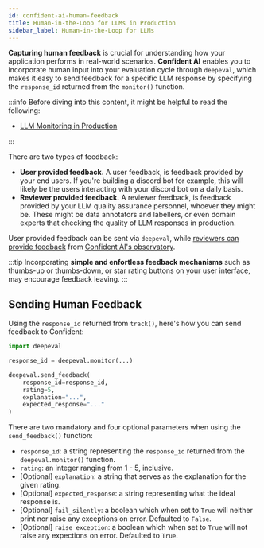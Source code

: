 ```yaml
---
id: confident-ai-human-feedback
title: Human-in-the-Loop for LLMs in Production
sidebar_label: Human-in-the-Loop for LLMs
---
```


**Capturing human feedback** is crucial for understanding how your application performs in real-world scenarios. **Confident AI** enables you to incorporate human input into your evaluation cycle through `deepeval`, which makes it easy to send feedback for a specific LLM response by specifying the `response_id` returned from the `monitor()` function.

:::info
Before diving into this content, it might be helpful to read the following:

- [LLM Monitoring in Production](confident-ai-llm-monitoring)

:::

There are two types of feedback:

- **User provided feedback.** A user feedback, is feedback provided by your end users. If you're building a discord bot for example, this will likely be the users interacting with your discord bot on a daily basis.
- **Reviewer provided feedback.** A reviewer feedback, is feedback provided by your LLM quality assurance personnel, whoever they might be. These might be data annotators and labellers, or even domain experts that checking the quality of LLM responses in production.

User provided feedback can be sent via `deepeval`, while [reviewers can provide feedback](confident-ai-human-feedback-adding) from [Confident AI's observatory](confident-ai-llm-monitoring).

:::tip
Incorporating **simple and enfortless feedback mechanisms** such as thumbs-up or thumbs-down, or star rating buttons on your user interface, may encourage feedback leaving.
:::

## Sending Human Feedback

Using the `response_id` returned from `track()`, here's how you can send feedback to Confident:

```python
import deepeval

response_id = deepeval.monitor(...)

deepeval.send_feedback(
    response_id=response_id,
    rating=5,
    explanation="...",
    expected_response="..."
)
```

There are two mandatory and four optional parameters when using the `send_feedback()` function:

- `response_id`: a string representing the `response_id` returned from the `deepeval.monitor()` function.
- `rating`: an integer ranging from 1 - 5, inclusive.
- [Optional] `explanation`: a string that serves as the explanation for the given rating.
- [Optional] `expected_response`: a string representing what the ideal response is.
- [Optional] `fail_silently`: a boolean which when set to `True` will neither print nor raise any exceptions on error. Defaulted to `False`.
- [Optional] `raise_exception`: a boolean which when set to `True` will not raise any expections on error. Defaulted to `True`.
